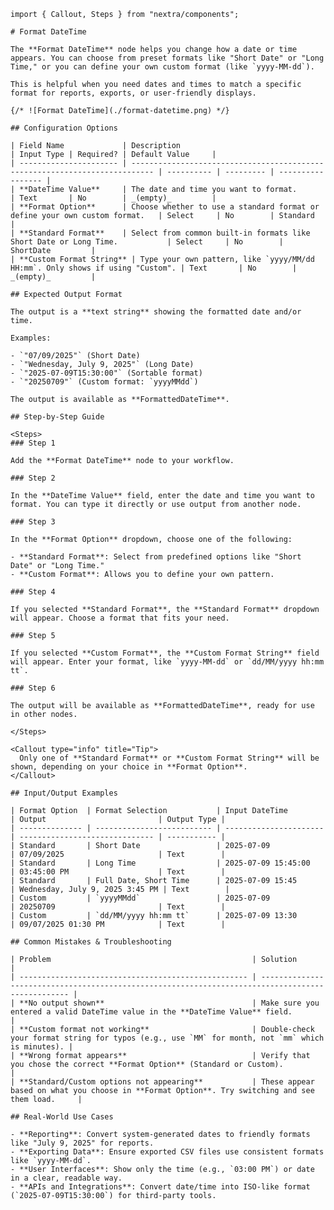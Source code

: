 ```mdx
import { Callout, Steps } from "nextra/components";

# Format DateTime

The **Format DateTime** node helps you change how a date or time appears. You can choose from preset formats like "Short Date" or "Long Time," or you can define your own custom format (like `yyyy-MM-dd`). 

This is helpful when you need dates and times to match a specific format for reports, exports, or user-friendly displays.

{/* ![Format DateTime](./format-datetime.png) */}

## Configuration Options

| Field Name             | Description                                                                 | Input Type | Required? | Default Value     |
| ---------------------- | --------------------------------------------------------------------------- | ---------- | --------- | ----------------- |
| **DateTime Value**     | The date and time you want to format.                                       | Text       | No        | _(empty)_         |
| **Format Option**      | Choose whether to use a standard format or define your own custom format.   | Select     | No        | Standard          |
| **Standard Format**    | Select from common built-in formats like Short Date or Long Time.           | Select     | No        | ShortDate         |
| **Custom Format String** | Type your own pattern, like `yyyy/MM/dd HH:mm`. Only shows if using "Custom". | Text       | No        | _(empty)_         |

## Expected Output Format

The output is a **text string** showing the formatted date and/or time.

Examples:

- `"07/09/2025"` (Short Date)
- `"Wednesday, July 9, 2025"` (Long Date)
- `"2025-07-09T15:30:00"` (Sortable format)
- `"20250709"` (Custom format: `yyyyMMdd`)

The output is available as **FormattedDateTime**.

## Step-by-Step Guide

<Steps>
### Step 1

Add the **Format DateTime** node to your workflow.

### Step 2

In the **DateTime Value** field, enter the date and time you want to format. You can type it directly or use output from another node.

### Step 3

In the **Format Option** dropdown, choose one of the following:

- **Standard Format**: Select from predefined options like "Short Date" or "Long Time."
- **Custom Format**: Allows you to define your own pattern.

### Step 4

If you selected **Standard Format**, the **Standard Format** dropdown will appear. Choose a format that fits your need.

### Step 5

If you selected **Custom Format**, the **Custom Format String** field will appear. Enter your format, like `yyyy-MM-dd` or `dd/MM/yyyy hh:mm tt`.

### Step 6

The output will be available as **FormattedDateTime**, ready for use in other nodes.

</Steps>

<Callout type="info" title="Tip">
  Only one of **Standard Format** or **Custom Format String** will be shown, depending on your choice in **Format Option**.
</Callout>

## Input/Output Examples

| Format Option  | Format Selection           | Input DateTime         | Output                         | Output Type |
| -------------- | -------------------------- | ---------------------- | ------------------------------ | ----------- |
| Standard       | Short Date                 | 2025-07-09             | 07/09/2025                     | Text        |
| Standard       | Long Time                  | 2025-07-09 15:45:00    | 03:45:00 PM                    | Text        |
| Standard       | Full Date, Short Time      | 2025-07-09 15:45       | Wednesday, July 9, 2025 3:45 PM | Text        |
| Custom         | `yyyyMMdd`                 | 2025-07-09             | 20250709                       | Text        |
| Custom         | `dd/MM/yyyy hh:mm tt`      | 2025-07-09 13:30       | 09/07/2025 01:30 PM            | Text        |

## Common Mistakes & Troubleshooting

| Problem                                             | Solution                                                                                          |
| --------------------------------------------------- | ------------------------------------------------------------------------------------------------- |
| **No output shown**                                 | Make sure you entered a valid DateTime value in the **DateTime Value** field.                    |
| **Custom format not working**                       | Double-check your format string for typos (e.g., use `MM` for month, not `mm` which is minutes). |
| **Wrong format appears**                            | Verify that you chose the correct **Format Option** (Standard or Custom).                        |
| **Standard/Custom options not appearing**           | These appear based on what you choose in **Format Option**. Try switching and see them load.     |

## Real-World Use Cases

- **Reporting**: Convert system-generated dates to friendly formats like "July 9, 2025" for reports.
- **Exporting Data**: Ensure exported CSV files use consistent formats like `yyyy-MM-dd`.
- **User Interfaces**: Show only the time (e.g., `03:00 PM`) or date in a clear, readable way.
- **APIs and Integrations**: Convert date/time into ISO-like format (`2025-07-09T15:30:00`) for third-party tools.

```
